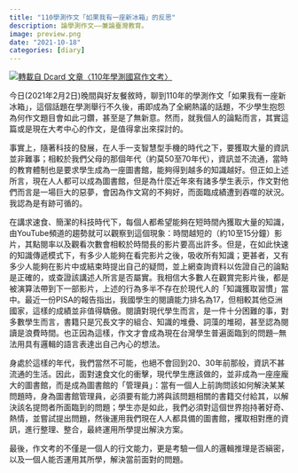 ```yaml
---
title: "110學測作文「如果我有一座新冰箱」的反思"
description: 論學測作文——兼論臺灣教育。
image: preview.png
date: "2021-10-18"
categories: [diary]
---
```


[![轉載自 Dcard 文章〈110年學測國寫作文考〉](fig1.jpg)](https://www.dcard.tw/f/exam/p/235222355?cid=ed600eac-382f-4ade-b2c1-d8b3470afcbd)

今日(2021年2月2日)晚間與好友餐敘時，聊到110年的學測作文「如果我有一座新冰箱」，這個話題在學測舉行不久後，甫即成為了全網熱議的話題，不少學生抱怨為何作文題目會如此刁鑽，甚至是了無新意。然而，就我個人的論點而言，其實這篇或是現在大考中心的作文，是值得拿出來探討的。

事實上，隨著科技的發展，在人手一支智慧型手機的時代之下，要獲取大量的資訊並非難事；相較於我們父母的那個年代（約莫50至70年代），資訊並不流通，當時的教育體制也是要求學生成為一座圖書館，能夠得到越多的知識越好。但正如上述所言，現在人人都可以成為圖書館，但是為什麼近年來有諸多學生表示，作文對他們而言是一場巨大的惡夢，會因為作文寫的不夠好，而面臨成績遭到吞噬的狀況。我認為是有跡可循的。

在講求速食、簡潔的科技時代下，每個人都希望能夠在短時間內獲取大量的知識，由YouTube頻道的趨勢就可以觀察到這個現象：時間越短的（約10至15分鐘）影片，其點閱率以及觀看次數會相較於時間長的影片要高出許多。但是，在如此快速的知識傳遞模式下，有多少人能夠在看完影片之後，吸收所有知識；更甚者，又有多少人能夠在影片中或結束時提出自己的疑問，並上網查詢資料以佐證自己的論點是正確的，或查證該講述人所言是否屬實。我相信大多數人在觀賞完影片後，都是被演算法帶到下一部影片，上述的行為多半不存在於現代人的「知識獲取習慣」當中。最近一份PISA的報告指出，我國學生的閱讀能力排名為17，但相較其他亞洲國家，這樣的成績並非值得驕傲。閱讀對現代學生而言，是一件十分困難的事，對多數學生而言，書籍只是冗長文字的組合、知識的堆疊、詞藻的堆砌，甚至認為閱讀是浪費時間。也正因為這樣，作文才會成為現在台灣學生普遍面臨到的問題─無法用具有邏輯的語言表達出自己內心的想法。

身處於這樣的年代，我們當然不可能，也絕不會回到20、30年前那般，資訊不甚流通的生活。因此，面對速食文化的衝擊，現代學生應該做的，並非成為一座座龐大的圖書館，而是成為圖書館的「管理員」：當有一個人上前詢問該如何解決某某問題時，身為圖書館管理員，必須要有能力將與該問題相關的書籍交付給其，以解決該名提問者所面臨到的問題；學生亦是如此，我們必須對這個世界抱持著好奇、熱情，並嘗試提出問題，然後運用我們現在人人都具備的圖書館，攫取相對應的資訊，進行整理、整合，最終運用所學提出解決方案。

最後，作文考的不僅是一個人的行文能力，更是考驗一個人的邏輯推理是否縝密，以及一個人能否運用其所學，解決當前面對的問題。
